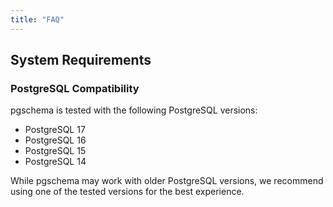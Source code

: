 ```yaml
---
title: "FAQ"
---
```



## System Requirements

### PostgreSQL Compatibility

pgschema is tested with the following PostgreSQL versions:
- PostgreSQL 17
- PostgreSQL 16
- PostgreSQL 15
- PostgreSQL 14

<Note>
While pgschema may work with older PostgreSQL versions, we recommend using one of the tested versions for the best experience.
</Note>